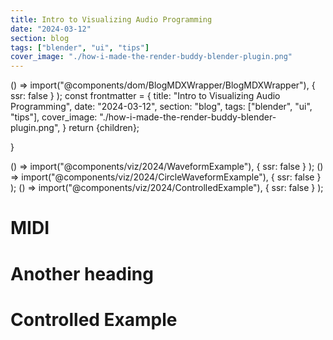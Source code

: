 ```yaml
---
title: Intro to Visualizing Audio Programming
date: "2024-03-12"
section: blog
tags: ["blender", "ui", "tips"]
cover_image: "./how-i-made-the-render-buddy-blender-plugin.png"
---
```


  () => import("@components/dom/BlogMDXWrapper/BlogMDXWrapper"),
  { ssr: false }
);
  const frontmatter = {
    title: "Intro to Visualizing Audio Programming",
    date: "2024-03-12",
    section: "blog",
    tags: ["blender", "ui", "tips"],
    cover_image: "./how-i-made-the-render-buddy-blender-plugin.png",
  }
  return <BlogMDXWrapper frontMatter={frontmatter} slug="test-mdx">{children}</BlogMDXWrapper>;

}

  () => import("@components/viz/2024/WaveformExample"),
  { ssr: false }
);
  () => import("@components/viz/2024/CircleWaveformExample"),
  { ssr: false }
);
  () => import("@components/viz/2024/ControlledExample"),
  { ssr: false }
);
 
# MIDI

<WaveformExample />

# Another heading

<CircleWaveformExample />

# Controlled Example

<ControlledExample />
